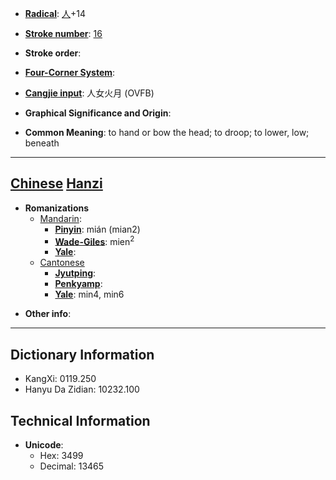 * '''[[Wiktionary:Chinese radical index| Radical]]''': [[Wiktionary:Chinese radical index 人|人]]+14

* '''[[Wiktionary:Chinese total strokes index|Stroke number]]''': [[Wiktionary:Chinese total strokes index 16|16]]

* '''Stroke order''': 

* '''[[Wiktionary:Chinese four corner index|Four-Corner System]]''': 

* '''[[Wiktionary:Chinese Cangjie index|Cangjie input]]''': 人女火月 (OVFB)

* '''Graphical Significance and Origin''': 

* '''Common Meaning''': to hand or bow the head; to droop; to lower, low; beneath

----

== [[Chinese]] [[Hanzi]] ==

* '''Romanizations'''
** [[Mandarin]]:
*** '''[[Pinyin]]''': mián (mian2)
*** '''[[Wade-Giles]]''': mien<sup>2</sup>
*** '''[[Yale]]''': 
**[[Cantonese]]
***'''[[Jyutping]]''':
***'''[[Penkyamp]]''': 
***'''[[Yale]]''': min4, min6

* '''Other info''': 

----

== Dictionary Information ==

* KangXi: 0119.250
* Hanyu Da Zidian: 10232.100

== Technical Information ==

* '''Unicode''':
** Hex: 3499
** Decimal: 13465